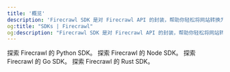 ```yaml
---
title: '概览'
description: 'Firecrawl SDK 是对 Firecrawl API 的封装，帮助你轻松将网站转换为 Markdown。'
og:title: "SDKs | Firecrawl"
og:description: "Firecrawl SDK 是对 Firecrawl API 的封装，帮助你轻松将网站转换为 Markdown。"
---
```


<CardGroup cols={2}>
  <Card title="Python SDK" icon="python" href="zh/python">
    探索 Firecrawl 的 Python SDK。
  </Card>

  <Card title="Node SDK" icon="node" href="zh/node">
    探索 Firecrawl 的 Node SDK。
  </Card>

  <Card title="Go SDK" icon="golang" href="zh/go">
    探索 Firecrawl 的 Go SDK。
  </Card>

  <Card title="Rust SDK" icon="rust" href="zh/rust">
    探索 Firecrawl 的 Rust SDK。
  </Card>
</CardGroup>